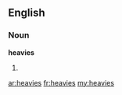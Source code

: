 ==English==

===Noun===
'''heavies'''

# {{plural of|[[heavy]]}}

[[ar:heavies]]
[[fr:heavies]]
[[my:heavies]]